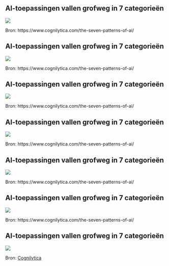 ## AI-toepassingen vallen grofweg in 7 categorieën

![](./media/what_is_ai/ai_pattern_examples.001.png){fig-align="center"}

::: {.footer}

Bron: https://www.cognilytica.com/the-seven-patterns-of-ai/

:::

## AI-toepassingen vallen grofweg in 7 categorieën

![](./media/what_is_ai/ai_pattern_examples.002.png){fig-align="center"}

::: {.footer}

Bron: https://www.cognilytica.com/the-seven-patterns-of-ai/

:::

## AI-toepassingen vallen grofweg in 7 categorieën

![](./media/what_is_ai/ai_pattern_examples.003.png){fig-align="center"}

::: {.footer}

Bron: https://www.cognilytica.com/the-seven-patterns-of-ai/

:::

## AI-toepassingen vallen grofweg in 7 categorieën

![](./media/what_is_ai/ai_pattern_examples.004.png){fig-align="center"}

::: {.footer}

Bron: https://www.cognilytica.com/the-seven-patterns-of-ai/

:::

## AI-toepassingen vallen grofweg in 7 categorieën

![](./media/what_is_ai/ai_pattern_examples.005.png){fig-align="center"}

::: {.footer}

Bron: https://www.cognilytica.com/the-seven-patterns-of-ai/

:::

## AI-toepassingen vallen grofweg in 7 categorieën

![](./media/what_is_ai/ai_pattern_examples.006.png){fig-align="center"}

::: {.footer}

Bron: https://www.cognilytica.com/the-seven-patterns-of-ai/

:::

## AI-toepassingen vallen grofweg in 7 categorieën

![](./media/what_is_ai/ai_pattern_examples.007.png){fig-align="center"}

::: {.footer}

Bron: [Cognilytica](https://www.cognilytica.com/the-seven-patterns-of-ai/)

:::

